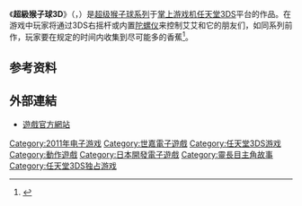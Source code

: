 {{NoteTA
| G1 = Games
| G2 = Sega
}}
{{Infobox VG
| title=超級猴子球3D
| english = Super Monkey Ball 3D
| japanese=スーパーモンキーボール3D
| image = <!-- 檔案不存在 File:Super Monkey Ball 3D BoxCover.jpg ，可從英文維基百科取得 -->
| developer = [[Dimps|Dimps]]，{{le|Amusement Vision|Ryu Ga Gotoku Studio}}
| publisher = [[世嘉|世嘉]]
| producer = Toshihiro Nagoshi
| director =
| composer =
| released = {{vgrelease|JP|2011年3月3日<ref>{{cite web|url=http://www.nintendo.co.jp/3ds/software/asmj/index.html |title=スーパーモンキーボール 3D |publisher=Nintendo |accessdate=November 11, 2011}}</ref>|EU|2011年3月25日<ref name="NLife">{{cite web|url=http://3ds.nintendolife.com/reviews/2011/03/super_monkey_ball_3d_3ds |title=Super Monkey Ball 3D (3DS) |publisher=NintendoLife |accessdate=November 11, 2011}}</ref>|NA|2011年3月27日<ref name="NLife" />|AU|2011年3月31日<ref>{{cite web|url=http://ds.gamespy.com/nintendo-3ds/super-monkey-ball-3ds/ |title=Super Monkey Ball 3D (3DS) |publisher=GameSpy |accessdate=November 11, 2011}}</ref>}}
| genre =
| modes = [[单人游戏|单人]]，[[多人游戏|多人]]
| platforms = [[任天堂3DS|任天堂3DS]]
}}

《'''超級猴子球3D'''》（{{lang|ja|スーパーモンキーボール3D}}，{{lang-en|''Super Monkey Ball 3D''}}）是[[超级猴子球系列|超级猴子球系列]]于[[掌上游戏机|掌上游戏机]][[任天堂3DS|任天堂3DS]]平台的作品。在游戏中玩家将通过3DS右摇杆或内置[[陀螺仪|陀螺仪]]来控制艾艾和它的朋友们，如同系列前作，玩家要在规定的时间内收集到尽可能多的香蕉<ref>{{cite web |url=http://www.andriasang.com/e/blog/2010/12/25/super_monkey_ball_3d/ |title=Super Monkey Ball 3D's Monkey Ball Mode |publisher=andriasang.com |accessdate=2010-12-25 |archiveurl=https://archive.is/20120718094342/http://andriasang.com/comsyc/super_monkey_ball_3d/ |archivedate=2012-07-18 |deadurl=yes }}</ref>。

==参考资料==
{{Reflist}}

== 外部連結 ==
*[https://web.archive.org/web/20061202231040/http://www.supermonkeyball.com/ 遊戲官方網站]{{ja icon}}

{{超級猴子球系列}}

{{DEFAULTSORT:Super Monkey Ball 3D}}
[[Category:2011年电子游戏|Category:2011年电子游戏]]
[[Category:世嘉電子遊戲|Category:世嘉電子遊戲]]
[[Category:任天堂3DS游戏|Category:任天堂3DS游戏]]
[[Category:動作遊戲|Category:動作遊戲]]
[[Category:日本開發電子遊戲|Category:日本開發電子遊戲]]

[[Category:靈長目主角故事|Category:靈長目主角故事]]
[[Category:任天堂3DS独占游戏|Category:任天堂3DS独占游戏]]

{{CVG-stub}}